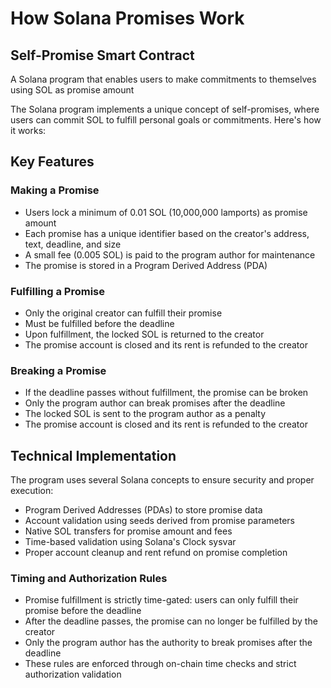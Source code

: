 # How Solana Promises Work

## Self-Promise Smart Contract

A Solana program that enables users to make commitments to themselves using SOL as promise amount

The Solana program implements a unique concept of self-promises, where users can commit SOL to fulfill personal goals or commitments. Here's how it works:

## Key Features

### Making a Promise
- Users lock a minimum of 0.01 SOL (10,000,000 lamports) as promise amount
- Each promise has a unique identifier based on the creator's address, text, deadline, and size
- A small fee (0.005 SOL) is paid to the program author for maintenance
- The promise is stored in a Program Derived Address (PDA)

### Fulfilling a Promise
- Only the original creator can fulfill their promise
- Must be fulfilled before the deadline
- Upon fulfillment, the locked SOL is returned to the creator
- The promise account is closed and its rent is refunded to the creator

### Breaking a Promise
- If the deadline passes without fulfillment, the promise can be broken
- Only the program author can break promises after the deadline
- The locked SOL is sent to the program author as a penalty
- The promise account is closed and its rent is refunded to the creator

## Technical Implementation

The program uses several Solana concepts to ensure security and proper execution:

- Program Derived Addresses (PDAs) to store promise data
- Account validation using seeds derived from promise parameters
- Native SOL transfers for promise amount and fees
- Time-based validation using Solana's Clock sysvar
- Proper account cleanup and rent refund on promise completion

### Timing and Authorization Rules
- Promise fulfillment is strictly time-gated: users can only fulfill their promise before the deadline
- After the deadline passes, the promise can no longer be fulfilled by the creator
- Only the program author has the authority to break promises after the deadline
- These rules are enforced through on-chain time checks and strict authorization validation